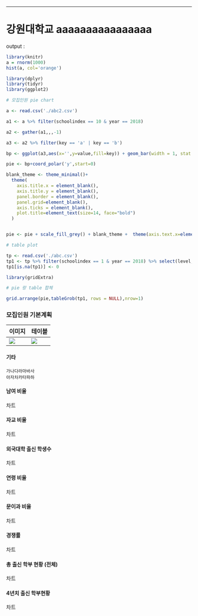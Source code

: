 ------

# 강원대학교 aaaaaaaaaaaaaaaa
output : 
```r
library(knitr)
a = rnorm(1000)
hist(a, col='orange')
```
```r

library(dplyr)
library(tidyr)
library(ggplot2)

# 모집인원 pie chart

a <- read.csv('./abc2.csv')

a1 <- a %>% filter(schoolindex == 10 & year == 2018)

a2 <- gather(a1,,,-1)

a3 <- a2 %>% filter(key == 'a' | key == 'b')

bp <- ggplot(a3,aes(x='',y=value,fill=key)) + geom_bar(width = 1, stat = 'identity')

pie <- bp+coord_polar('y',start=0)

blank_theme <- theme_minimal()+
  theme(
    axis.title.x = element_blank(),
    axis.title.y = element_blank(),
    panel.border = element_blank(),
    panel.grid=element_blank(),
    axis.ticks = element_blank(),
    plot.title=element_text(size=14, face="bold")
  )


pie <- pie + scale_fill_grey() + blank_theme +  theme(axis.text.x=element_blank())

# table plot

tp <- read.csv('./abc.csv')
tp1 <- tp %>% filter(schoolindex == 1 & year == 2018) %>% select(level,leet,gpa,lang,doc,essay,interview,sum)
tp1[is.na(tp1)] <- 0

library(gridExtra)

# pie 랑 table 합체 

grid.arrange(pie,tableGrob(tp1, rows = NULL),nrow=1)
```

### 모집인원					기본계획

| 이미지  | 테이블  |
| ---- | ---- |
|   <img src = "C:\Users\GomGuard\Downloads\paper-3139127.jpg" />   |   <img src = "C:\Users\GomGuard\Downloads\paper-3139127.jpg"  />   |


#### 기타

```
가나다라마바사
아자차카타파하
```




#### 남여 비율

차트



#### 자교 비율

차트



#### 외국대학 출신 학생수

차트



#### 연령 비율

차트



#### 문이과 비율

차트



#### 경쟁률

차트



#### 총 출신 학부 현황 (전체)

차트



#### 4년치 출신 학부현황

차트